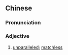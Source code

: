 {{also|盖世}}
==Chinese==
{{zh-forms|s=盖世}}

===Pronunciation===
{{zh-pron
|m=gàishì
|c=koi3 sai3
|cat=a
}}

===Adjective===
{{zh-adj}}

# [[unparalleled]]; [[matchless]]